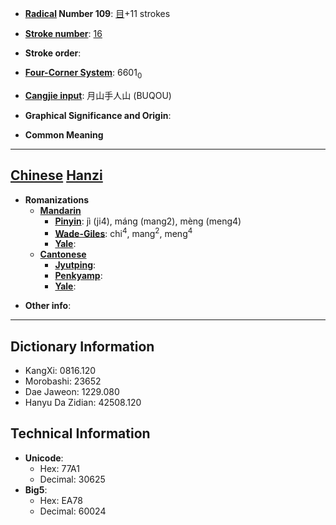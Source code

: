 * '''[[Wiktionary:Chinese radical index| Radical]] Number 109''': [[Wiktionary:Chinese radical index 目|目]]+11 strokes

* '''[[Wiktionary:Chinese total strokes index|Stroke number]]''': [[Wiktionary:Chinese total strokes index 16|16]]

* '''Stroke order''': 

* '''[[Wiktionary:Chinese four corner index|Four-Corner System]]''': 6601<sub>0</sub>

* '''[[Wiktionary:Chinese Cangjie index|Cangjie input]]''': 月山手人山 (BUQOU)

* '''Graphical Significance and Origin''': 

* '''Common Meaning'''

----

== [[Chinese]] [[Hanzi]] ==

* '''Romanizations'''
** '''[[Mandarin]]'''
*** '''[[Pinyin]]''': jì (ji4), máng (mang2), mèng (meng4)
*** '''[[Wade-Giles]]''': chi<sup>4</sup>, mang<sup>2</sup>, meng<sup>4</sup>
*** '''[[Yale]]''': 
** '''[[Cantonese]]'''
*** '''[[Jyutping]]''':
*** '''[[Penkyamp]]''': 
*** '''[[Yale]]''': 

* '''Other info''': 

----

== Dictionary Information ==

* KangXi: 0816.120
* Morobashi: 23652
* Dae Jaweon: 1229.080
* Hanyu Da Zidian: 42508.120

== Technical Information ==

* '''Unicode''':
** Hex: 77A1
** Decimal: 30625
* '''Big5''':
** Hex: EA78
** Decimal: 60024